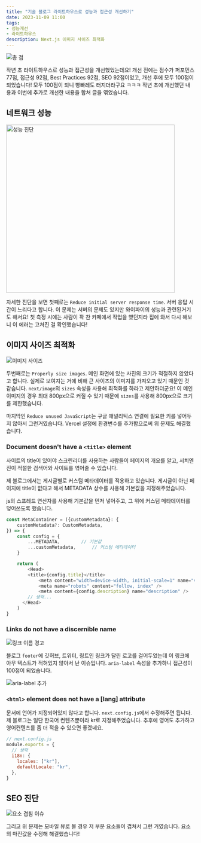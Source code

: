 ```yaml
---
title: "기술 블로그 라이트하우스로 성능과 접근성 개선하기"
date: 2023-11-09 11:00
tags:
- 성능개선
- 라이트하우스
description: Next.js 이미지 사이즈 최적화
---
```


![총 점](/images/blog/2204/score.png)

작년 초 라이트하우스로 성능과 접근성을 개선했었는데요!
개선 전에는 점수가 퍼포먼스 77점, 접근성 92점, Best Practices 92점, SEO 92점이었고,
개선 후에 모두 100점이 되었습니다! 모두 100점이 되니 빵빠레도 터지더라구요 ㅋㅋㅋ
작년 초에 개선했던 내용과 이번에 추가로 개선한 내용을 합쳐 글을 엮었습니다.

## 네트워크 성능

<img alt='성능 진단' src='/images/blog/23/lighthousePerformance.png' width='450px'/>

자세한 진단을 보면 첫째로는 `Reduce initial server response time`.
서버 응답 시간이 느리다고 합니다. 이 문제는 서버의 문제도 있지만 와이파이의 성능과 관련된거기도 해서요!
첫 측정 시에는 사람이 꽉 찬 카페에서 작업을 했던지라 집에 와서 다시 해보니 이 에러는 고쳐진 걸 확인했습니다!

## 이미지 사이즈 최적화

![이미지 사이즈](/images/blog/2204/imgsize.png)

두번째로는 `Properly size images`. 메인 화면에 있는 사진의 크기가 적절하지 않았다고 합니다.
실제로 보여지는 거에 비해 큰 사이즈의 이미지를 가져오고 있기 때문인 것 같습니다.
`next/image`의 `sizes` 속성을 사용해 최적화를 하라고 제안하더군요!
이 메인 이미지의 경우 최대 800px으로 커질 수 있기 때문에 `sizes`를 사용해 800px으로 크기를 제한했습니다.

마지막인 `Reduce unused JavaScript`는 구글 애널리틱스 연결에 필요한 키를 넣어두지 않아서 그런거였습니다.
Vercel 설정에 환경변수를 추가함으로써 위 문제도 해결했습니다.

### Document doesn't have a `<title>` element

사이트의 title이 있어야 스크린리더를 사용하는 사람들이 페이지의 개요를 알고, 서치엔진이 적절한 검색어와 사이트를 엮어줄 수 있습니다.

제 블로그에서는 게시글별로 커스텀 메타데이터를 적용하고 있습니다.
게시글이 아닌 페이지에 title이 없다고 해서 METADATA 상수를 사용해 기본값을 지정해주었습니다.

js의 스프레드 연산자를 사용해 기본값을 먼저 넣어주고, 그 위에 커스텀 메타데이터를 덮어쓰도록 했습니다.

```js
const MetaContainer = ({customMetadata}: {
    customMetadata?: CustomMetadata,
}) => {
    const config = {
        ...METADATA,        // 기본값
        ...customMetadata,      // 커스텀 메타데이터
    }

    return (
        <Head>
        <title>{config.title}</title>
            <meta content="width=device-width, initial-scale=1" name="viewport" />
            <meta name="robots" content="follow, index" />
            <meta content={config.description} name="description" />
        // 생략...
      </Head>
    )
}
```

### Links do not have a discernible name

![링크 이름 경고](/images/blog/2204/link.png)

블로그 `footer`에 깃허브, 트위터, 링트인 링크가 달린 로고를 걸어두었는데 이 링크에 아무 텍스트가 적혀있지 않아서 난 이슈입니다.
`aria-label` 속성을 추가하니 접근성이 100점이 되었습니다.

![aria-label 추가](/images/blog/2204/aria.png)

### `<html>` element does not have a [lang] attribute

문서에 언어가 지정되어있지 않다고 합니다.
`next.config.js`에서 수정해주면 됩니다. 제 블로그는 일단 한국어 컨텐츠뿐이라 kr로 지정해주었습니다.
추후에 영어도 추가하고 영어컨텐츠를 좀 더 적을 수 있으면 좋겠네요.

```js
// next.config.js
module.exports = {
  // 생략
  i18n: {
    locales: ["kr"],
    defaultLocale: "kr",
  },
}
```

## SEO 진단

<img alt='요소 겹침 이슈' src='/images/blog/23/lighthouseTarget.png'/>

그리고 위 문제는 모바일 뷰로 볼 경우 저 부분 요소들이 겹쳐서 그런 거였습니다.
요소의 마진값을 수정해 해결했습니다!